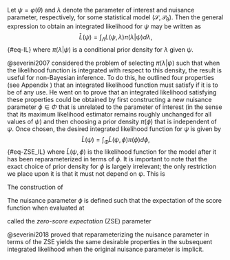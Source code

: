 \chapter{Calculating the Integrated Likelihood}

\section{The Zero-Score Expectation Parameter}

Let $\psi = \varphi(\theta)$ and $\lambda$ denote the parameter of interest and nuisance parameter, respectively, for some statistical model $(\mathcal{S}, \mathcal{P_{\theta}})$. Then the general expression to obtain an integrated likelihood for $\psi$ may be written as $$\bar{L}(\psi) = \int_{\Lambda}L(\psi, \lambda)\pi(\lambda|\psi)d\lambda,$${#eq-IL}
where $\pi(\lambda|\psi)$ is a conditional prior density for $\lambda$ given $\psi$. 

@severini2007 considered the problem of selecting $\pi(\lambda|\psi)$ such that when the likelihood function is integrated with respect to this density, the result is useful for non-Bayesian inference. To do this, he outlined four properties (see Appendix \ref{appendix:A}) that an integrated likelihood function must satisfy if it is to be of any use. He went on to prove that an integrated likelihood satisfying these properties could be obtained by first constructing a new nuisance parameter $\phi \in \Phi$ that is unrelated to the parameter of interest (in the sense that its maximum likelihood estimator remains roughly unchanged for all values of $\psi$)  and then choosing a prior density $\pi(\phi)$ that is independent of $\psi$. Once chosen, the desired integrated likelihood function for $\psi$ is given by $$\bar{L}(\psi) = \int_{\Phi} \tilde{L}(\psi, \phi) \pi(\phi) d\phi,$${#eq-ZSE_IL} where $\tilde{L}(\psi, \phi)$ is the likelihood function for the model after it has been reparameterized in terms of $\phi$. It is important to note that the exact choice of prior density for $\phi$ is largely irrelevant; the only restriction we place upon it is that it must not depend on $\psi$. This is 

The construction of 

The nuisance parameter $\phi$ is defined such that the expectation of the score function when evaluated at 

called the *zero-score expectation* (ZSE) parameter 

@severini2018 proved that reparameterizing the nuisance parameter in terms of the ZSE yields the same desirable properties in the subsequent integrated likelihood when the original nuisance parameter is implicit.


\section{Markov Chain Monte Carlo}

\section{The IL Algorithm}




